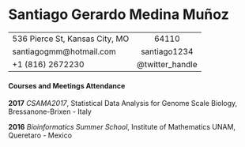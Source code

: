 Santiago Gerardo Medina Muñoz
============


-------------------------     --------------------------------------
536 Pierce St, Kansas City, MO 64110
santiagogmm@hotmail.com                                 santiago1234
+1 (816) 2672230                                     @twitter_handle
-------------------------     --------------------------------------

#### Courses and Meetings Attendance

**2017** *CSAMA2017*, Statistical Data Analysis for Genome Scale Biology, Bressanone-Brixen - Italy

**2016** *Bioinformatics Summer School*, Institute of Mathematics UNAM, Queretaro - Mexico
